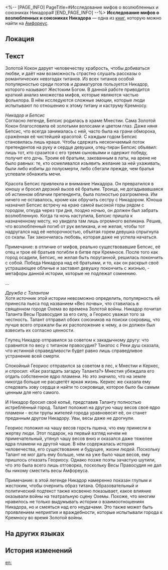 <%-- [PAGE_INFO]
PageTitle=#Исследование мифов о возлюбленных и союзниках Никадора#
[END_PAGE_INFO] --%>
{{Дополнить}}
{{Книга Инфобокс
|id           = 439
|Название     = 
|Изображение  = Предмет Исследование мифов о возлюбленных и союзниках Никадора.png
|Мир          = Амфореус
|Томов        = 1
|Автор        = <!--нужно добавить-->
|Описание     = Исследование мифов о Никадоре, разъясняющее причины, по которым простой народ так любит сочинять любовные истории про титана раздора.
|Том1         = {{tx}}
|Источник1    = {{tx|Отсутствует источник}}
|Персонажи    = 
|Фракции      = 
}}
'''Исследование мифов о возлюбленных и союзниках Никадора''' — одна из [[Книги|книг]], которую можно найти на [[Амфореус]].

==Локация==
{{Отметка карты|<!--название карты-->|<!--id отметки-->}}

==Текст==
Золотой Кокон дарует человечеству храбрость, чтобы добиваться любви, и даёт нам возможность страстно слушать рассказы о романтических невзгодах титанов. Из всех титанов особой популярностью среди поэтов и драматургов пользуется Никадор, которого называют Жестоким Богом. В данной работе приводится краткий анализ множества мифов, которые являются частью фольклора. В нём исследуются сложные эмоции, которые люди испытывают по отношению к этому титану и каструму Кремносу.

''Никадор и Бепсис''<br />
Согласно легенде, Бепсис родилась в храме Мнестии. Сама Золотой Кокон благословила её золотыми волосами и цветом глаз. Даже няня Бепсис, что всегда занималась с ней, часто была на грани обморока, сражённая её чистейшей красотой. С каждым годом Бепсис становилась лишь краше. Чтобы сдержать нескончаемый поток претендентов на руку и сердце девушки, отец-тиран Бепсис объявил: лишь тот, кто сразится с его тремя сыновьями и одержит победу, получит его дочь. Троим её братьям, закованным в латы, на арене не было равных: те, кто осмеливался изъявить желание за ней ухаживать, были либо избиты до полусмерти, либо сбегали прежде, чем братья успевали обнажить мечи.

Красота Бепсис привлекла и внимание Никадора. Он превратился в юношу и бросил дерзкий вызов её братьям. Троица, не догадывавшаяся об истинном обличии претендента, была полностью разгромлена. Им ничего не оставалось, кроме как обручить сестру с Никадором. Юноша назначил Бепсис встречу на краю самой высокой горы рядом с городом, откуда через три дня, поздно ночью, он должен был забрать возлюбленную. Когда та ночь наступила, Бепсис пришла к назначенному месту, но увидела там лишь огромного великана. Решив, что возлюбленный погиб от рук великана, и не желая, чтобы тот надругался над её непорочностью, объятая горем девушка спрыгнула со скалы. Так закончилась любовь, которая даже не успела начаться.

Примечание: в отличие от мифов, реально существовавшие Бепсис, её отец и трое её братьев погибли в битве при Кремносе. После того как город осадили, Бепсис, не желая быть поруганной, решилась покончить с собой. Победа Никадора над её братьями, и то, как он раскрыл своё устрашающее обличье и заставил девушку покончить с жизнью, - метафоры данной истории, которые не подлежат сомнению.

...

''Дружба с Талантом''<br />
Хотя источник этой истории невозможно определить, популярность ей принесла пьеса под названием «Вес почвы», что ставилась в священном городе Охема во времена Золотой войны. Никадор почитал Таланта Весы Правосудия за его силу, а Геориос уважал того за честность. Талант отправил обоих союзников на поиски сокровищ, что лучше всего отражали бы их расположение к нему, а он должен был взвесить их согласно ценности.

Глупец Никадор отправился за советом к закадычному другу: что сравнится по весу с титаном правосудия? Танатос с Реки душ сказала, что истинной справедливости будет равно лишь справедливое устранение всей смерти.

Спокойный Геориос отправился за советом в лес, к Мнестии и Керкес, и спросил: «Как разгадать загадку Таланта?» Мнестия убеждала его отдать собственное ядро пламени. Но это значило, что на земле никогда больше не расцветёт яркая жизнь. Керкес же сказала ему следовать зову сердца и найти то сокровище, которое было бы самым ценным для него самого.

И Никадор бросил своё копьё, представив Таланту полностью истреблённый город. Талант положил на другую чашу весов своё ядро пламени - если трупы жителей города уравновесят её, он станет преданным другом Никадору. Увы, весы даже не дрогнули.

Геориос положил на чашу весов горсть пшена, что ему принесли в жертву люди. Этот подарок, на первый взгляд ничем не примечательный, утянул чашу весов вниз и оказался даже тяжелее ядра пламени на другой чаше. В нём содержалась история человечества, его существование и будущее, жизни людей. Поскольку Талант не мог дать ему больше, чем на уже было чаше весов, ему пришлось отказать Геориосу. Однако позже поэты зачастую шутили, что это была всего лишь отговорка, поскольку Весы Правосудия не дал бы никому сместить весы Амфореуса.

Примечание: в этой легенде Никадор намеренно показан глупым и жестоким, чтобы очернить образ титана. Образовательный и политический подтекст также косвенно показывает, какое влияние оказывали войны на театральную сцену Охемы. Похоже, что многим нравилось не только выдумывать истории о взаимоотношениях Никадора, но и смеяться над его неудачами. Это также может быть проявлением неприятия и враждебности, которые испытывали города к Кремносу во время Золотой войны.

==На других языках==
{{На других языках
|en   = Analysis of Nikador's Romantic Histories
|zhs  = 尼卡多利情史辨析
|zht  = 尼卡多利情史辨析
|ja   = ニカドリー恋物語の分析
|ko   = 니카도르의 연애사 분석
|es   = Análisis de las historias románticas de Nikador
|fr   = Analyse des histoires romantiques de Nikador
|ru   = Исследование мифов о возлюбленных и союзниках Никадора
|th   = วิเคราะห์ ประวัติความรักของ Nikador
|vi   = Phân Tích Tình Sử Của Nikador
|de   = Analyse zu Nikadors romantischen Geschichten
|id   = Analisis Kisah Cinta Nikador
|pt   = Análise dos Relatos Românticos de Nikador
}}

==История изменений==
{{История изменений|3.5}}

[[en:]]
